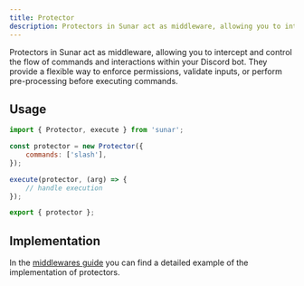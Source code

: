 ```yaml
---
title: Protector
description: Protectors in Sunar act as middleware, allowing you to intercept and control the flow of commands and interactions within your Discord bot. They provide a flexible way to enforce permissions, validate inputs, or perform pre-processing before executing commands.
---
```


Protectors in Sunar act as middleware, allowing you to intercept and control the flow of commands and interactions within your Discord bot. They provide a flexible way to enforce permissions, validate inputs, or perform pre-processing before executing commands.

<Links>
	<Link
		label="Source"
		icon="github"
		link="https://github.com/sunarjs/sunar/blob/main/packages/sunar/src/builders/protector.ts"
	/>
	<Link
		label="Protect Mutator"
		icon="github"
		link="https://github.com/sunarjs/sunar/blob/main/packages/sunar/src/mutators/protect/protect.ts"
	/>
</Links>

## Usage

```js
import { Protector, execute } from 'sunar';

const protector = new Protector({
	commands: ['slash'],
});

execute(protector, (arg) => {
	// handle execution
});

export { protector };
```

## Implementation

In the [middlewares guide](/docs/guides/middlewares#protectors) you can find a detailed example of the implementation of protectors.